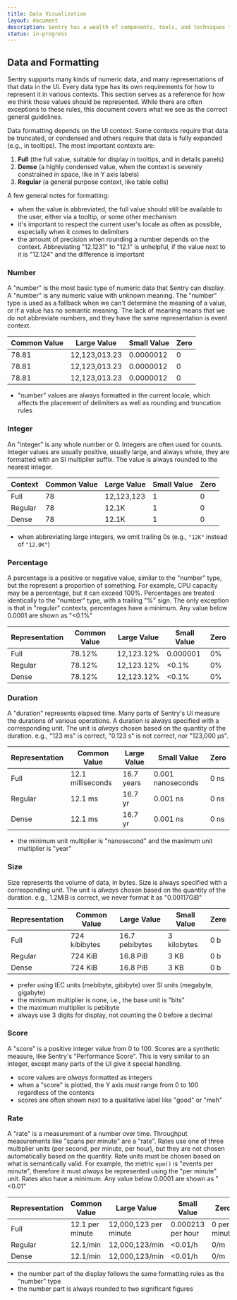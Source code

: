 ```yaml
---
title: Data Visualization
layout: document
description: Sentry has a wealth of components, tools, and techniques for displaying various kinds of data.
status: in-progress
---
```


## Data and Formatting

Sentry supports many kinds of numeric data, and many representations of that data in the UI. Every data type has its own requirements for how to represent it in various contexts. This section serves as a reference for how we think those values should be represented. While there are often exceptions to these rules, this document covers what we see as the correct general guidelines.

Data formatting depends on the UI context. Some contexts require that data be truncated, or condensed and others require that data is fully expanded (e.g., in tooltips). The most important contexts are:

1. **Full** (the full value, suitable for display in tooltips, and in details panels)
2. **Dense** (a highly condensed value, when the context is severely constrained in space, like in Y axis labels)
3. **Regular** (a general purpose context, like table cells)

A few general notes for formatting:

- when the value is abbreviated, the full value should still be available to the user, either via a tooltip, or some other mechanism
- it's important to respect the current user's locale as often as possible, especially when it comes to delimiters
- the amount of precision when rounding a number depends on the context. Abbreviating "12.1231" to "12.1" is unhelpful, if the value next to it is "12.124" and the difference is important

### Number

A "number" is the most basic type of numeric data that Sentry can display. A "number" is any numeric value with unknown meaning. The "number" type is used as a fallback when we can't determine the meaning of a value, or if a value has no semantic meaning. The lack of meaning means that we do not abbreviate numbers, and they have the same representation is event context.

| Common Value | Large Value   | Small Value | Zero |
| ------------ | ------------- | ----------- | ---- |
| 78.81        | 12,123,013.23 | 0.0000012   | 0    |
| 78.81        | 12,123,013.23 | 0.0000012   | 0    |
| 78.81        | 12,123,013.23 | 0.0000012   | 0    |

- "number" values are always formatted in the current locale, which affects the placement of delimiters as well as rounding and truncation rules

### Integer

An "integer" is any whole number or 0. Integers are often used for counts. Integer values are usually positive, usually large, and always whole, they are formatted with an SI multiplier suffix. The value is always rounded to the nearest integer.

| Context | Common Value | Large Value | Small Value | Zero |
| ------- | ------------ | ----------- | ----------- | ---- |
| Full    | 78           | 12,123,123  | 1           | 0    |
| Regular | 78           | 12.1K       | 1           | 0    |
| Dense   | 78           | 12.1K       | 1           | 0    |

- when abbreviating large integers, we omit trailing 0s (e.g., `"12K"` instead of `"12.0K"`)

### Percentage

A percentage is a positive or negative value, similar to the "number" type, but the represent a proportion of something. For example, CPU capacity may be a percentage, but it can exceed 100%. Percentages are treated identically to the "number" type, with a trailing "%" sign. The only exception is that in "regular" contexts, percentages have a minimum. Any value below 0.0001 are shown as "&lt;0.1%"

| Representation | Common Value | Large Value | Small Value | Zero |
| -------------- | ------------ | ----------- | ----------- | ---- |
| Full           | 78.12%       | 12,123.12%  | 0.000001    | 0%   |
| Regular        | 78.12%       | 12,123.12%  | &lt;0.1%    | 0%   |
| Dense          | 78.12%       | 12,123.12%  | &lt;0.1%    | 0%   |

### Duration

A "duration" represents elapsed time. Many parts of Sentry's UI measure the durations of various operations. A duration is always specified with a corresponding unit. The unit is _always_ chosen based on the quantity of the duration. e.g., "123 ms" is correct, "0.123 s" is not correct, nor "123,000 μs".

| Representation | Common Value      | Large Value | Small Value       | Zero |
| -------------- | ----------------- | ----------- | ----------------- | ---- |
| Full           | 12.1 milliseconds | 16.7 years  | 0.001 nanoseconds | 0 ns |
| Regular        | 12.1 ms           | 16.7 yr     | 0.001 ns          | 0 ns |
| Dense          | 12.1 ms           | 16.7 yr     | 0.001 ns          | 0 ns |

- the minimum unit multiplier is "nanosecond" and the maximum unit multiplier is "year"

### Size

Size represents the volume of data, in bytes. Size is always specified with a corresponding unit. The unit is _always_ chosen based on the quantity of the duration. e.g., 1.2MiB is correct, we never format it as "0.00117GiB"

| Representation | Common Value  | Large Value    | Small Value | Zero |
| -------------- | ------------- | -------------- | ----------- | ---- |
| Full           | 724 kibibytes | 16.7 pebibytes | 3 kilobytes | 0 b  |
| Regular        | 724 KiB       | 16.8 PiB       | 3 KB        | 0 b  |
| Dense          | 724 KiB       | 16.8 PiB       | 3 KB        | 0 b  |

- prefer using IEC units (mebibyte, gibibyte) over SI units (megabyte, gigabyte)
- the minimum multiplier is none, i.e., the base unit is "bits"
- the maximum multiplier is pebibyte
- always use 3 digits for display, not counting the 0 before a decimal

### Score

A "score" is a positive integer value from 0 to 100. Scores are a synthetic measure, like Sentry's "Performance Score". This is very similar to an integer, except many parts of the UI give it special handling.

- score values are _always_ formatted as integers
- when a "score" is plotted, the Y axis _must_ range from 0 to 100 regardless of the contents
- scores are often shown next to a qualitative label like "good" or "meh"

### Rate

A "rate" is a measurement of a number over time. Throughput measurements like "spans per minute" are a "rate". Rates use one of three multiplier units (per second, per minute, per hour), but they are not chosen automatically based on the quantity. Rate units must be chosen based on what is semantically valid. For example, the metric `epm()` is "events per minute", therefore it must _always_ be represented using the "per minute" unit. Rates also have a minimum. Any value below 0.0001 are shown as "&lt;0.01"

| Representation | Common Value    | Large Value           | Small Value       | Zero         |
| -------------- | --------------- | --------------------- | ----------------- | ------------ |
| Full           | 12.1 per minute | 12,000,123 per minute | 0.000213 per hour | 0 per minute |
| Regular        | 12.1/min        | 12,000,123/min        | &lt;0.01/h        | 0/m          |
| Dense          | 12.1/min        | 12,000,123/min        | &lt;0.01/h        | 0/m          |

- the number part of the display follows the same formatting rules as the "number" type
- the number part is always rounded to two significant figures

